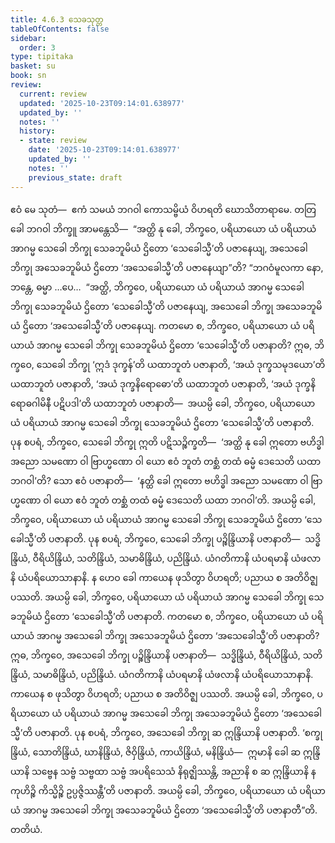 ```yaml
---
title: 4.6.3 သေခသုတ္တ
tableOfContents: false
sidebar:
  order: 3
type: tipitaka
basket: su
book: sn
review:
  current: review
  updated: '2025-10-23T09:14:01.638977'
  updated_by: ''
  notes: ''
  history:
  - state: review
    date: '2025-10-23T09:14:01.638977'
    updated_by: ''
    notes: ''
    previous_state: draft
---
```



<ReviewStatus review={frontmatter.review} showDetails={true} />

<HypothesisAnnotation frontmatter={frontmatter} />

<DynamicBreadcrumb />

<Division number="523" book="sn" e="ch" v="18" p="358">

<Paragraph number="1200" book="sn">
ဧဝံ မေ သုတံ—  ဧကံ သမယံ ဘဂဝါ ကောသမ္ဗိယံ ဝိဟရတိ ဃောသိတာရာမေ. တတြ ခေါ ဘဂဝါ ဘိက္ခူ အာမန္တေသိ—  “အတ္ထိ နု ခေါ, ဘိက္ခဝေ, ပရိယာယော ယံ ပရိယာယံ အာဂမ္မ သေခေါ ဘိက္ခု သေခဘူမိယံ ဌိတော ‘သေခေါသ္မီ’တိ ပဇာနေယျ, အသေခေါ ဘိက္ခု အသေခဘူမိယံ ဌိတော ‘အသေခေါသ္မီ’တိ ပဇာနေယျာ”တိ?
</Paragraph>

<Paragraph number="1201" book="sn">
“ဘဂဝံမူလကာ နော, ဘန္တေ, ဓမ္မာ …ပေ…  “အတ္ထိ, ဘိက္ခဝေ, ပရိယာယော ယံ ပရိယာယံ အာဂမ္မ သေခေါ ဘိက္ခု သေခဘူမိယံ ဌိတော ‘သေခေါသ္မီ’တိ ပဇာနေယျ, အသေခေါ ဘိက္ခု အသေခဘူမိယံ ဌိတော ‘အသေခေါသ္မီ’တိ ပဇာနေယျ.
</Paragraph>

<Paragraph number="1202" book="sn">
ကတမော စ, ဘိက္ခဝေ, ပရိယာယော ယံ ပရိယာယံ အာဂမ္မ သေခေါ ဘိက္ခု သေခဘူမိယံ ဌိတော ‘သေခေါသ္မီ’တိ ပဇာနာတိ? ဣဓ, ဘိက္ခဝေ, သေခေါ ဘိက္ခု ‘ဣဒံ ဒုက္ခန်’တိ ယထာဘူတံ ပဇာနာတိ, ‘အယံ ဒုက္ခသမုဒယော’တိ ယထာဘူတံ ပဇာနာတိ, ‘အယံ ဒုက္ခနိရောဓော’တိ ယထာဘူတံ ပဇာနာတိ, ‘အယံ ဒုက္ခနိရောဓဂါမိနီ ပဋိပဒါ’တိ ယထာဘူတံ ပဇာနာတိ—  အယမ္ပိ ခေါ, ဘိက္ခဝေ, ပရိယာယော ယံ ပရိယာယံ အာဂမ္မ သေခေါ ဘိက္ခု သေခဘူမိယံ ဌိတော ‘သေခေါသ္မီ’တိ ပဇာနာတိ.
</Paragraph>

<Paragraph number="1203" book="sn">
ပုန စပရံ, ဘိက္ခဝေ, သေခေါ ဘိက္ခု ဣတိ ပဋိသဉ္စိက္ခတိ—  ‘အတ္ထိ နု ခေါ ဣတော ဗဟိဒ္ဓါ အညော သမဏော ဝါ ဗြာဟ္မဏော ဝါ ယော ဧဝံ ဘူတံ တစ္ဆံ တထံ ဓမ္မံ ဒေသေတိ ယထာ ဘဂဝါ’တိ? သော ဧဝံ ပဇာနာတိ—  ‘နတ္ထိ ခေါ ဣတော ဗဟိဒ္ဓါ အညော သမဏော ဝါ ဗြာဟ္မဏော ဝါ ယော ဧဝံ ဘူတံ တစ္ဆံ တထံ ဓမ္မံ ဒေသေတိ ယထာ ဘဂဝါ’တိ. အယမ္ပိ ခေါ, ဘိက္ခဝေ, ပရိယာယော ယံ ပရိယာယံ အာဂမ္မ သေခေါ ဘိက္ခု သေခဘူမိယံ ဌိတော ‘သေခေါသ္မီ’တိ ပဇာနာတိ.
</Paragraph>

<Paragraph number="1204" book="sn">
ပုန စပရံ, ဘိက္ခဝေ, သေခေါ ဘိက္ခု ပဉ္စိန္ဒြိယာနိ ပဇာနာတိ—  သဒ္ဓိန္ဒြိယံ, ဝီရိယိန္ဒြိယံ, သတိန္ဒြိယံ, သမာဓိန္ဒြိယံ, ပညိန္ဒြိယံ. ယံဂတိကာနိ ယံပရမာနိ ယံဖလာနိ ယံပရိယောသာနာနိ. န ဟေဝ ခေါ ကာယေန ဖုသိတွာ ဝိဟရတိ; ပညာယ စ အတိဝိဇ္ဈ ပဿတိ. အယမ္ပိ ခေါ, ဘိက္ခဝေ, ပရိယာယော ယံ ပရိယာယံ အာဂမ္မ သေခေါ ဘိက္ခု သေခဘူမိယံ ဌိတော ‘သေခေါသ္မီ’တိ ပဇာနာတိ.
</Paragraph>

<Paragraph number="1205" book="sn">
ကတမော စ, ဘိက္ခဝေ, ပရိယာယော ယံ ပရိယာယံ အာဂမ္မ အသေခေါ ဘိက္ခု အသေခဘူမိယံ ဌိတော ‘အသေခေါသ္မီ’တိ ပဇာနာတိ? ဣဓ, ဘိက္ခဝေ, အသေခေါ ဘိက္ခု ပဉ္စိန္ဒြိယာနိ ပဇာနာတိ—  သဒ္ဓိန္ဒြိယံ, ဝီရိယိန္ဒြိယံ, သတိန္ဒြိယံ, သမာဓိန္ဒြိယံ, ပညိန္ဒြိယံ. ယံဂတိကာနိ ယံပရမာနိ ယံဖလာနိ ယံပရိယောသာနာနိ. ကာယေန စ ဖုသိတွာ ဝိဟရတိ; ပညာယ စ အတိဝိဇ္ဈ ပဿတိ. အယမ္ပိ ခေါ, ဘိက္ခဝေ, ပရိယာယော ယံ ပရိယာယံ အာဂမ္မ အသေခေါ ဘိက္ခု အသေခဘူမိယံ ဌိတော ‘အသေခေါသ္မီ’တိ ပဇာနာတိ.
</Paragraph>

<Paragraph number="1206" book="sn">
ပုန စပရံ, ဘိက္ခဝေ, အသေခေါ ဘိက္ခု ဆ ဣန္ဒြိယာနိ ပဇာနာတိ. ‘စက္ခုန္ဒြိယံ, သောတိန္ဒြိယံ, ဃာနိန္ဒြိယံ, ဇိဝှိန္ဒြိယံ, ကာယိန္ဒြိယံ, မနိန္ဒြိယံ—  ဣမာနိ ခေါ ဆ ဣန္ဒြိယာနိ သဗ္ဗေန သဗ္ဗံ သဗ္ဗထာ သဗ္ဗံ အပရိသေသံ နိရုဇ္ဈိဿန္တိ, အညာနိ စ ဆ ဣန္ဒြိယာနိ န ကုဟိဉ္စိ ကိသ္မိဉ္စိ ဥပ္ပဇ္ဇိဿန္တီ’တိ ပဇာနာတိ. အယမ္ပိ ခေါ, ဘိက္ခဝေ, ပရိယာယော ယံ ပရိယာယံ အာဂမ္မ အသေခေါ ဘိက္ခု အသေခဘူမိယံ ဌိတော ‘အသေခေါသ္မီ’တိ ပဇာနာတီ”တိ.

</Paragraph>
</Division>

<Paragraph number="1207" type="center" book="sn">
တတိယံ.
</Paragraph>